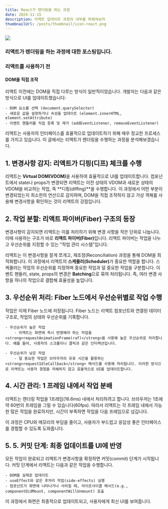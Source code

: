 ```yaml
---
title: React가 렌더링을 하는 과정
date: 2024-11-15
description: 리액트 업데이트 과정의 내부를 파헤쳐보자
thumbnailUrl: /posts/thumbnail/icon-react.png
---
```


![](/posts/thumbnail/icon-react.png)

<h3 className="text-center">
  리액트가 렌더링을 하는 과정에 대한 포스팅입니다.
</h3>

### 리액트를 사용하기 전

#### DOM을 직접 조작

리액트 이전에는 DOM을 직접 다루는 방식이 일반적이었습니다. 개발자는 다음과 같은 방식으로 UI를 업데이트했습니다:

    - DOM 요소를 선택 (document.querySelector)
    - 새로운 값을 설정하거나 속성을 업데이트 (element.innerHTML, element.setAttribute)
    - 이벤트 핸들러를 직접 등록 및 제거 (addEventListener, removeEventListener)

리액트는 사용자의 인터페이스를 효율적으로 업데이트하기 위해 매우 정교한 프로세스를 가지고 있습니다. 이 글에서는 리액트가 렌더링을 수행하는 과정을 분석해보겠습니다.

## 1. 변경사항 감지: 리액트가 디핑(디프) 체크를 수행

리액트는 <strong>Virtual DOM(VDOM)</strong>을 사용하여 효율적으로 UI를 업데이트합니다. 컴포넌트에서 state나 props가 변경되면 리액트는 이전 상태의 VDOM과 새로운 상태의 VDOM을 비교하는 작업, 즉 **디핑(diffing)**을 수행합니다.
이 과정에서 어떤 부분이 변경되었는지 최소한의 연산으로 감지하며, DOM을 직접 조작하지 않고 가상 객체를 사용해 변경사항을 확인하는 것이 리액트의 강점입니다.

## 2. 작업 분할: 리액트 파이버(Fiber) 구조의 등장

변경사항이 감지되면 리액트는 이를 처리하기 위해 변경 사항을 작은 단위로 나눕니다. 이때 사용하는 구조가 바로 <strong>리액트 파이버(Fiber)</strong>입니다.
리액트 파이버는 작업을 나누고 우선순위를 지정할 수 있는 "작업 관리 시스템"입니다.

리액트는 이 변경사항을 잘게 쪼개고, 재조정(Reconciliation) 과정을 통해 DOM을 최적화합니다.
이 과정에서 리액트의 <strong>스케줄러(Scheduler)</strong>가 중요한 역할을 합니다.
스케줄러는 작업의 우선순위를 지정하며 중요한 작업과 덜 중요한 작업을 구분합니다.
이벤트 핸들러, state, props의 변경은 <strong>Batching</strong>으로 묶여 처리됩니다. 즉, 여러 변경 사항을 하나의 작업으로 결합해 효율성을 높입니다.

## 3. 우선순위 처리: Fiber 노드에서 우선순위별로 작업 수행

작업은 이제 Fiber 노드에 저장됩니다. Fiber 노드는 리액트 컴포넌트와 연결된 데이터 구조로, 작업의 상태와 우선순위를 기록합니다.

    - 우선순위가 높은 작업
        - 리액트는 화면에 즉시 반영해야 하는 작업을 <strong>requestAnimationFrame(raf)</strong>을 사용해 높은 우선순위로 처리합니다. 예를 들어, 사용자의 스크롤이나 클릭과 같은 인터랙션입니다.

    - 우선순위가 낮은 작업
        - 덜 중요한 작업은 브라우저의 유휴 시간을 활용하는 <strong>requestIdleCallback</strong> 메서드를 사용해 처리됩니다. 이러한 방식으로 리액트는 사용자 경험을 저해하지 않고 효율적으로 UI를 업데이트합니다.

## 4. 시간 관리: 1 프레임 내에서 작업 분배

리액트는 렌더링 작업을 1프레임(16.6ms) 내에서 처리하려고 합니다.
브라우저는 1초에 약 60번의 프레임을 그릴 수 있습니다(60fps). 따라서 리액트는 각 프레임 내에서 가능한 많은 작업을 완료하지만, 시간이 부족하면 작업을 다음 프레임으로 넘깁니다.

이 과정은 CPU와 메모리의 부담을 줄이고, 사용자가 부드럽고 응답성 좋은 인터페이스를 경험할 수 있도록 도와줍니다.

## 5. 5. 커밋 단계: 최종 업데이트를 UI에 반영

모든 작업이 완료되고 리액트가 변경사항을 확정하면 커밋(commit) 단계가 시작됩니다. 커밋 단계에서 리액트는 다음과 같은 작업을 수행합니다.

    - DOM을 실제로 업데이트
    - useEffect와 같은 후처리 작업(side-effects) 실행
    - 컴포넌트가 화면에 나타나거나 사라질 때, 라이프사이클 메서드(e.g., componentDidMount, componentWillUnmount) 호출

이 과정에서 화면은 최종적으로 업데이트되고, 사용자에게 최신 UI를 보여줍니다.
